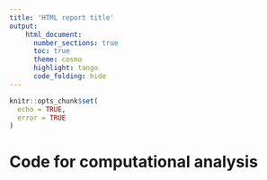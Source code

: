 ```yaml
---
title: 'HTML report title'
output:
    html_document:
      number_sections: true
      toc: true
      theme: cosmo
      highlight: tango
      code_folding: hide
---
```


```r
knitr::opts_chunk$set(
  echo = TRUE,
  error = TRUE
)
```


# Code for computational analysis

```r

```

```r

```


